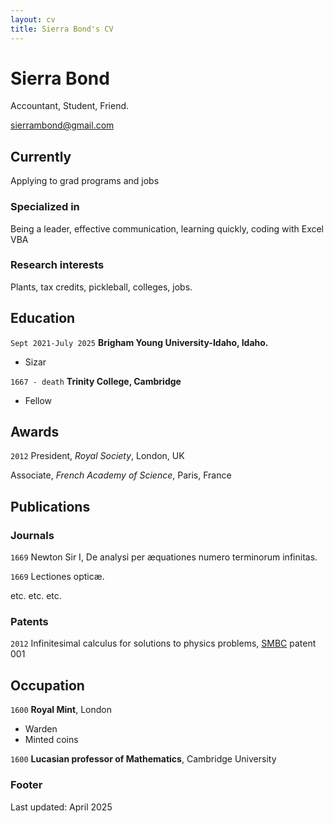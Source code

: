 ```yaml
---
layout: cv
title: Sierra Bond's CV
---
```

# Sierra Bond
Accountant, Student, Friend.

<div id="webaddress">
<a href="sierrambond@gmail.com">sierrambond@gmail.com</a>
<!-- | <a href="http://en.wikipedia.org/wiki/Isaac_Newton">My wikipedia page</a>
</div> -->


## Currently

Applying to grad programs and jobs

### Specialized in

Being a leader, effective communication, learning quickly, coding with Excel VBA


### Research interests

Plants, tax credits, pickleball, colleges, jobs.


## Education

`Sept 2021-July 2025`
__Brigham Young University-Idaho, Idaho.__

- Sizar

`1667 - death`
__Trinity College, Cambridge__

- Fellow


## Awards

`2012`
President, *Royal Society*, London, UK

Associate, *French Academy of Science*, Paris, France



## Publications

<!-- A list is also available [online](http://scholar.google.co.uk/citations?user=LTOTl0YAAAAJ) -->

### Journals

`1669`
Newton Sir I, De analysi per æquationes numero terminorum infinitas. 

`1669`
Lectiones opticæ.

etc. etc. etc.

### Patents

`2012`
Infinitesimal calculus for solutions to physics problems, [SMBC](http://www.techdirt.com/articles/20121011/09312820678/if-patents-had-been-around-time-newton.shtml) patent 001


## Occupation

`1600`
__Royal Mint__, London

- Warden
- Minted coins

`1600`
__Lucasian professor of Mathematics__, Cambridge University



### Footer

Last updated: April 2025